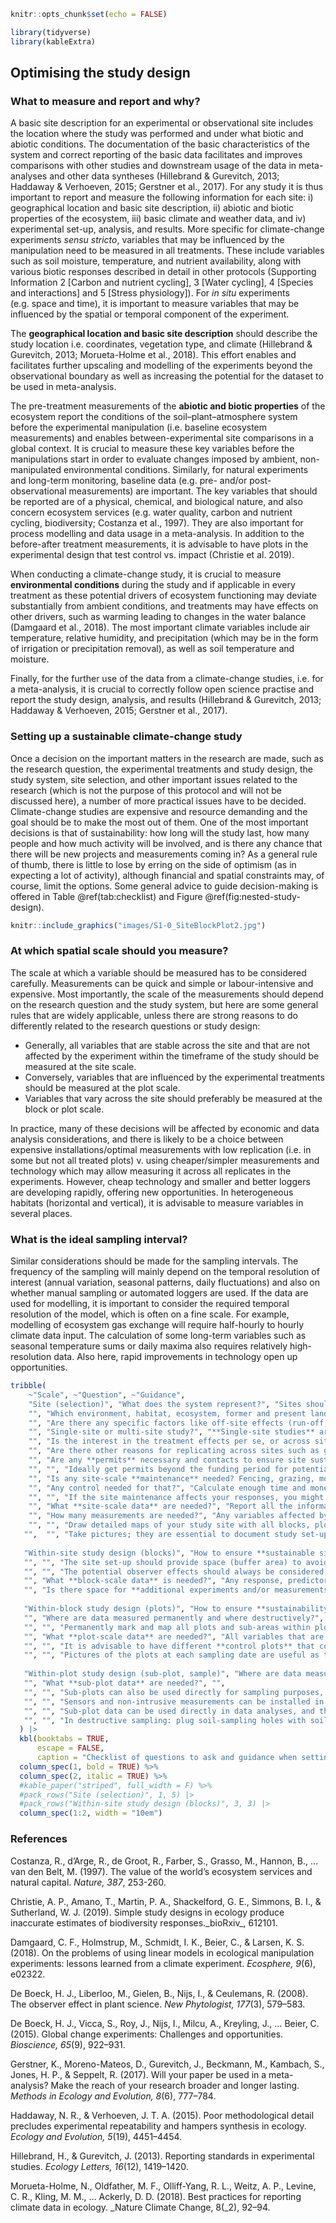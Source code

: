``` r
knitr::opts_chunk$set(echo = FALSE)

library(tidyverse)
library(kableExtra)

```


## Optimising the study design

### What to measure and report and why?

A basic site description for an experimental or observational site includes the location where the study was performed and under what biotic and abiotic conditions. The documentation of the basic characteristics of the system and correct reporting of the basic data facilitates and improves comparisons with other studies and downstream usage of the data in meta-analyses and other data syntheses (Hillebrand & Gurevitch, 2013; Haddaway & Verhoeven, 2015; Gerstner et al., 2017). For any study it is thus important to report and measure the following information for each site: i) geographical location and basic site description, ii) abiotic and biotic properties of the ecosystem, iii) basic climate and weather data, and iv) experimental set-up, analysis, and results. More specific for climate-change experiments _sensu stricto_, variables that may be influenced by the manipulation need to be measured in all treatments. These include variables such as soil moisture, temperature, and nutrient availability, along with various biotic responses described in detail in other protocols (Supporting Information 2 [Carbon and nutrient cycling], 3 [Water cycling], 4 [Species and interactions] and 5 [Stress physiology]). For _in situ_ experiments (e.g. space and time), it is important to measure variables that may be influenced by the spatial or temporal component of the experiment.

The **geographical location and basic site description** should describe the study location i.e. coordinates, vegetation type, and climate (Hillebrand & Gurevitch, 2013; Morueta-Holme et al., 2018). This effort enables and facilitates further upscaling and modelling of the experiments beyond the observational boundary as well as increasing the potential for the dataset to be used in meta-analysis.

The pre-treatment measurements of the **abiotic and biotic properties** of the ecosystem report the conditions of the soil–plant–atmosphere system before the experimental manipulation (i.e. baseline ecosystem measurements) and enables between-experimental site comparisons in a global context. It is crucial to measure these key variables before the manipulations start in order to evaluate changes imposed by ambient, non-manipulated environmental conditions. Similarly, for natural experiments and long-term monitoring, baseline data (e.g. pre- and/or post-observational measurements) are important. The key variables that should be reported are of a physical, chemical, and biological nature, and also concern ecosystem services (e.g. water quality, carbon and nutrient cycling, biodiversity; Costanza et al., 1997). They are also important for process modelling and data usage in a meta-analysis. In addition to the before-after treatment measurements, it is advisable to have plots in the experimental design that test control vs. impact (Christie et al. 2019).

When conducting a climate-change study, it is crucial to measure **environmental conditions** during the study and if applicable in every treatment as these potential drivers of ecosystem functioning may deviate substantially from ambient conditions, and treatments may have effects on other drivers, such as warming leading to changes in the water balance (Damgaard et al., 2018). The most important climate variables include air temperature, relative humidity, and precipitation (which may be in the form of irrigation or precipitation removal), as well as soil temperature and moisture.

Finally, for the further use of the data from a climate-change studies, i.e. for a meta-analysis, it is crucial to correctly follow open science practise and report the study design, analysis, and results (Hillebrand & Gurevitch, 2013; Haddaway & Verhoeven, 2015; Gerstner et al., 2017).

### Setting up a sustainable climate-change study

Once a decision on the important matters in the research are made, such as the research question, the experimental treatments and study design, the study system, site selection, and other important issues related to the research (which is not the purpose of this protocol and will not be discussed here), a number of more practical issues have to be decided. Climate-change studies are expensive and resource demanding and the goal should be to make the most out of them. One of the most important decisions is that of sustainability: how long will the study last, how many people and how much activity will be involved, and is there any chance that there will be new projects and measurements coming in? As a general rule of thumb, there is little to lose by erring on the side of optimism (as in expecting a lot of activity), although financial and spatial constraints may, of course, limit the options. Some general advice to guide decision-making is offered in Table \@ref(tab:checklist) and Figure \@ref(fig:nested-study-design).

```r
knitr::include_graphics("images/S1-0_SiteBlockPlot2.jpg")
```

### At which spatial scale should you measure?

The scale at which a variable should be measured has to be considered carefully. Measurements can be quick and simple or labour-intensive and expensive. Most importantly, the scale of the measurements should depend on the research question and the study system, but here are some general rules that are widely applicable, unless there are strong reasons to do differently related to the research questions or study design:

*   Generally, all variables that are stable across the site and that are not affected by the experiment within the timeframe of the study should be measured at the site scale.
*   Conversely, variables that are influenced by the experimental treatments should be measured at the plot scale.
*   Variables that vary across the site should preferably be measured at the block or plot scale.

In practice, many of these decisions will be affected by economic and data analysis considerations, and there is likely to be a choice between expensive installations/optimal measurements with low replication (i.e. in some but not all treated plots) v. using cheaper/simpler measurements and technology which may allow measuring it across all replicates in the experiments. However, cheap technology and smaller and better loggers are developing rapidly, offering new opportunities. In heterogeneous habitats (horizontal and vertical), it is advisable to measure variables in several places.

### What is the ideal sampling interval?

Similar considerations should be made for the sampling intervals. The frequency of the sampling will mainly depend on the temporal resolution of interest (annual variation, seasonal patterns, daily fluctuations) and also on whether manual sampling or automated loggers are used. If the data are used for modelling, it is important to consider the required temporal resolution of the model, which is often on a fine scale. For example, modelling of ecosystem gas exchange will require half-hourly to hourly climate data input. The calculation of some long-term variables such as seasonal temperature sums or daily maxima also requires relatively high-resolution data. Also here, rapid improvements in technology open up opportunities.

```r

tribble(
    ~"Scale", ~"Question", ~"Guidance",
    "Site (selection)", "What does the system represent?", "Sites should be placed within the limits of the relevant system, avoiding off-site effects when possible. Please note if former land use only affects part of the study area",
    "", "Which environment, habitat, ecosystem, former and present land use?", "Blocks (or other study design features) should be chosen to capture within-site heterogeneity due to environmental or biotic variability, or off-site effects.",
    "", "Are there any specific factors like off-site effects (run-off, shade, nutrient inputs etc.) to consider?", "",
    "", "Single-site or multi-site study?", "**Single-site studies** are easier and cheaper to maintain, allowing resources to be spent on experimental factors and response variables.",
    "", "Is the interest in the treatment effects per se, or across site comparisons of these effects?", "**Multiple-site studies** allow across site comparisons, but it is then important to consider your “outer design”, i.e. should sites be along gradients or replicates in similar environmental settings, how many replicates are needed (e.g. to fit a regression at site level), etc.",
    "", "Are there other reasons for replicating across sites such as generality of the response, relevance across several systems etc.?", "Multi-site studies increase the costs and effort, but these also depend on the study and location of the different sites.",
    "", "Are any **permits** necessary and contacts to ensure site sustainability?", "Obtain permits from the government and landowners well in advance.", 
    "", "", "Ideally get permits beyond the funding period for potential extension of the study.", 
    "", "Is any site-scale **maintenance** needed? Fencing, grazing, mowing?", "Building a fence and moving might need the agreement of the landowner.", 
    "", "Any control needed for that?", "Calculate enough time and money for maintenance.", 
    "", "", "If the site maintenance affects your responses, you might need (yet) another set of controls.", 
    "", "What **site-scale data** are needed?", "Report all the information needed to situate your study in space, time, and in the relevant ecological context. If you have a heterogeneous system, you likely need more than one measuring point in space (horizontal and vertical) and time.",
    "", "How many measurements are needed?", "Any variables affected by the experimental treatments need monitoring on a finer scale (see below)",
    "", "", "Draw detailed maps of your study site with all blocks, plots, and installations clearly indicated",
   "",  "", "Take pictures; they are essential to document study set-up and design, for data collection (e.g. relocating samples), and outreach, and can be useful for data quality checks.",
   
   "Within-site study design (blocks)", "How to ensure **sustainable site set-up**?", "The area should be large enough to accommodate the study, treatments and the necessary unmanipulated controls / sampling areas for site-level factors.",
   "", "", "The site set-up should provide space (buffer area) to avoid contamination of for example treatments, and between blocks to carry out the measurements. In sensitive systems or when plots are small, consider installing boardwalks, etc. to minimise disturbance. A central pole supporting a ladder can be used in small plots to reach every point without touching the ground.",
   "", "", "The potential observer effects should always be considered and can be reduced by minimising disturbance, i.e. sampling intensely but not at the expense of statistical power (De Boeck et al., 2008).",
   "", "What **block-scale data** is needed?", "Any response, predictor or co-variable that will be used in statistical analyses should be measured at this scale, if at all possible. This maximises the statistical power of the analyses.",
   "", "Is there space for **additional experiments and/or measurements**?", "Set aside areas for add-on measurements and project extensions - preferably within blocks, as that maximises opportunities for project integration.",
   
   "Within-block study design (plots)", "How to ensure **sustainability of studies in plot set-up**?", "Plots should be large enough to encompass the responses of interest, and thus have to match the study aim and study system. The plot size should also take into account the complexity and heterogeneity of the study system (De Boeck et al., 2015). Plots should be large enough for sensor installation and sampling.",
   "", "Where are data measured permanently and where destructively?", "It is recommended to divide the plots into destructive and non-destructive sampling areas.",
   "", "", "Permanently mark and map all plots and sub-areas within plots individually, and include back-up marking (e.g. buried metal nails, or similar) in case primary marking is lost. A standardised (systematic) marking and within-plot design regime is easier to relocate if lost.",
   "", "What **plot-scale data** are needed?", "All variables that are **directly affected by a treatments** should be measured at the plot scale.",
   "", "", "It is advisable to have different **control plots** that control for before-after treatment effects and control vs. impact during the experiment (Christie et al. 2019).",
   "", "", "Pictures of the plots at each sampling date are useful as they document the data collection and can also provide various kinds of additional data.",
   
   "Within-plot study design (sub-plot, sample)", "Where are data measured **permanently** and where **destructively**?", "Sub-plots can be used for dividing plots into zones, for **destructive, non-destructive sampling**.",
   "", "What **sub-plot data** are needed?", "",
   "", "", "Sub-plots can also be used directly for sampling purposes, e.g. **frequency data** or mapping.",
   "", "", "Sensors and non-intrusive measurements can be installed in and under the permanent sub-plots, e.g. lysimeters, mini-rhizotron.",
   "", "", "Sub-plot data can be used directly in data analyses, and they are very useful for data checking, i.e. when resampling the same sub-plot over time, data from different time steps can be compared.",
   "", "", "In destructive sampling: plug soil-sampling holes with soil from within the block to avoid drainage issues and mark them to avoid resampling."
  ) |> 
  kbl(booktabs = TRUE,
      escape = FALSE,
      caption = "Checklist of questions to ask and guidance when setting up a sustainable and multi-purpose climate-change study from site to sub-plot level.") %>%
  column_spec(1, bold = TRUE) %>%
  column_spec(2, italic = TRUE) %>%
  #kable_paper("striped", full_width = F) %>%
  #pack_rows("Site (selection)", 1, 5) |>
  #pack_rows("Within-site study design (blocks)", 3, 3) |>
  column_spec(1:2, width = "10em") 

```


### References

Costanza, R., d’Arge, R., de Groot, R., Farber, S., Grasso, M., Hannon, B., … van den Belt, M. (1997). The value of the world’s ecosystem services and natural capital. _Nature, 387_, 253-260.

Christie, A. P., Amano, T., Martin, P. A., Shackelford, G. E., Simmons, B. I., & Sutherland, W. J. (2019). Simple study designs in ecology produce inaccurate estimates of biodiversity responses._bioRxiv_, 612101.

Damgaard, C. F., Holmstrup, M., Schmidt, I. K., Beier, C., & Larsen, K. S. (2018). On the problems of using linear models in ecological manipulation experiments: lessons learned from a climate experiment. _Ecosphere, 9_(6), e02322.

De Boeck, H. J., Liberloo, M., Gielen, B., Nijs, I., & Ceulemans, R. (2008). The observer effect in plant science. _New Phytologist, 177_(3), 579–583.

De Boeck, H. J., Vicca, S., Roy, J., Nijs, I., Milcu, A., Kreyling, J., … Beier, C. (2015). Global change experiments: Challenges and opportunities. _Bioscience, 65_(9), 922–931.

Gerstner, K., Moreno-Mateos, D., Gurevitch, J., Beckmann, M., Kambach, S., Jones, H. P., & Seppelt, R. (2017). Will your paper be used in a meta-analysis? Make the reach of your research broader and longer lasting. _Methods in Ecology and Evolution, 8_(6), 777–784.

Haddaway, N. R., & Verhoeven, J. T. A. (2015). Poor methodological detail precludes experimental repeatability and hampers synthesis in ecology. _Ecology and Evolution, 5_(19), 4451–4454.

Hillebrand, H., & Gurevitch, J. (2013). Reporting standards in experimental studies. _Ecology Letters, 16_(12), 1419–1420.

Morueta-Holme, N., Oldfather, M. F., Olliff-Yang, R. L., Weitz, A. P., Levine, C. R., Kling, M. M., … Ackerly, D. D. (2018). Best practices for reporting climate data in ecology. _Nature Climate Change, 8(_2), 92–94.
